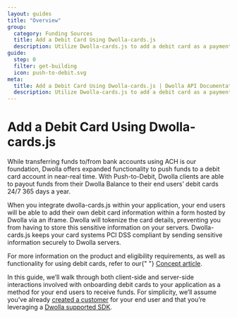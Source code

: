 ```yaml
---
layout: guides
title: "Overview"
group:
  category: Funding Sources
  title: Add a Debit Card Using Dwolla-cards.js
  description: Utilize Dwolla-cards.js to add a debit card as a payment account. Dwolla-cards.js is a JavaScript library used to securely submit tokenized information directly to Dwolla.
guide:
  step: 0
  filter: get-building
  icon: push-to-debit.svg
meta:
  title: Add a Debit Card Using Dwolla-cards.js | Dwolla API Documentation
  description: Utilize Dwolla-cards.js to add a debit card as a payment account. Dwolla-cards.js is a JavaScript library used to securely submit tokenized information directly to Dwolla.
---
```


# Add a Debit Card Using Dwolla-cards.js

While transferring funds to/from bank accounts using ACH is our foundation, Dwolla offers expanded functionality to push funds to a debit card account in near-real time. With Push-to-Debit, Dwolla clients are able to payout funds from their Dwolla Balance to their end users’ debit cards 24/7 365 days a year.

When you integrate dwolla-cards.js within your application, your end users will be able to add their own debit card information within a form hosted by Dwolla via an iframe. Dwolla will tokenize the card details, preventing you from having to store this sensitive information on your servers. Dwolla-cards.js keeps your card systems PCI DSS compliant by sending sensitive information securely to Dwolla servers.

<AlertBar variation="info">
  For more information on the product and eligibility requirements, as well as
  functionality for using debit cards, refer to our{" "}
  <a href="/concepts/debit-cards">Concept article</a>.
</AlertBar>

In this guide, we’ll walk through both client-side and server-side interactions involved with onboarding debit cards to your application as a method for your end users to receive funds. For simplicity, we’ll assume you’ve already [created a customer](https://developers.dwolla.com/api-reference/customers/create) for your end user and that you’re leveraging a [Dwolla supported SDK](https://developers.dwolla.com/sdks-tools).
